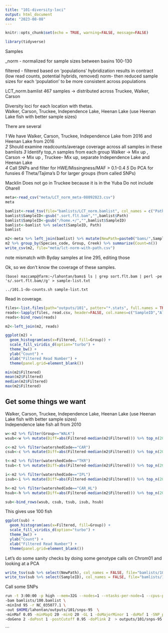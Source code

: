 ```yaml
---
title: "101-diversity-loci"
output: html_document
date: "2023-08-08"
---
```


```r
knitr::opts_chunk$set(echo = TRUE, warning=FALSE, message=FALSE)
```

```r
library(tidyverse)
```

     
Samples

_norm - normalized for sample sizes between basins 100-130

filtered - filtered based on 'populations' hybridization results in contract (low read counts, potential hybrids, removed)
norm- then reduced sample sizes for each 'population' to be more consistent across populations    

LCT_norm.bamlist   467 samples -> distributed across Truckee, Walker, Carson 

Diversity loci for each location with thetas.     
Walker, Carson, Truckee, Independence Lake, Heenan Lake (use Heenan Lake fish with better sample sizes)          

There are several   

_1_ We have Walker, Carson, Truckee, Independence Lake from 2016 and Heenan Lake from 2016     
_2_ Should examine readcounts/average coverage across all samples in these bamlists
_3_ Identify top_n samples from each group Walker -> Mix up , Carson -> Mix up , Truckee- Mix up, separate Independence Lake and Heenan Lake   
_4_ Call SNPs and filter for HWE/Missingness/MAF > 0.1-0.4
_5_ Do PCA for funsies
_6_ Theta/Tajima's D for larger groups (from called SNPs)    

Macklin Does not go in Truckee because it is in the Yuba
Do not include Oharell

```r
meta<-read_csv("meta/LCT_norm_meta-08092023.csv")
meta
```

```r
bamlist<-read_tsv(file="bamlists/LCT_norm.bamlist", col_names = c("Path"))
bamlist$SampleID<-gsub(".sort.flt.bam","",bamlist$Path)
bamlist$SampleID<-gsub("/home.+/","",bamlist$SampleID)
bamlist<-bamlist %>% select(SampleID, Path)
bamlist
```

```r
m2<-meta %>% left_join(bamlist) %>% mutate(NewPath=paste0("bams/",SampleID,".sort.flt.bam"))
m2 %>% group_by(Species_code, Group, Creek) %>% summarize(Count=n())
write_csv(m2, file="meta/lct-norm-with-path.csv")
```

note mismatch with Byday samples at line 295, editing those 

Ok, so we don't know the coverage of these samples.    

`(base) maccamp@farm:~/lahontan/bams$ ls | grep sort.flt.bam | perl -pe 's/.sort.flt.bam//g' > sample-list.txt`

`../101.1-do-counts.sh sample-list.txt`     

Read in coverage.    

```r
files<-list.files(path="outputs/101", patter="*.stats", full.names = TRUE)
reads<-lapply(files, read.csv, header=FALSE, col.names=c("SampleID","Aligned","Filtered","Coverage"))
reads<-bind_rows(reads)
```

```r
m2<-left_join(m2, reads)
```

```r
ggplot(m2) +
  geom_histogram(aes(x=Filtered, fill=Group)) +
  scale_fill_viridis_d(option="turbo") +
  theme_bw() +
  ylab("Count") +
  xlab("Filtered Read Number") +
  theme(panel.grid=element_blank())

min(m2$Filtered)
mean(m2$Filtered)
median(m2$Filtered)
max(m2$Filtered)
```



## Get some things we want

Walker, Carson, Truckee, Independence Lake, Heenan Lake (use Heenan Lake fish with better sample sizes)          
Independence lake fish all from 2010
```r
w<-m2 %>% filter(Group=="WALK")
wsub<-w %>% mutate(Diff=abs(Filtered-median(m2$Filtered))) %>% top_n(20,-Diff)

c<-m2 %>% filter(watershedCode=="CAR")
csub<-c %>% mutate(Diff=abs(Filtered-median(m2$Filtered))) %>% top_n(20,-Diff)

t<-m2 %>% filter(watershedCode=="TKR")
tsub<-t %>% mutate(Diff=abs(Filtered-median(m2$Filtered))) %>% top_n(20,-Diff)

i<-m2 %>% filter(watershedCode=="IPL")
isub<-i %>% mutate(Diff=abs(Filtered-median(m2$Filtered))) %>% top_n(20,-Diff)

h<-m2 %>% filter(watershedCode=="CAR_HL") 
hsub<-h %>% mutate(Diff=abs(Filtered-median(m2$Filtered))) %>% top_n(20,-Diff)

sub<-bind_rows(wsub, csub, tsub, isub, hsub)

```

This gives use 100 fish

```r

ggplot(sub) +
  geom_histogram(aes(x=Filtered, fill=Group)) +
  scale_fill_viridis_d(option="turbo") +
  theme_bw() +
  ylab("Count") +
  xlab("Filtered Read Number") +
  theme(panel.grid=element_blank())
```


Let's do some sanity checks by doing some genotype calls on Chrom01 and looking at a PCA

```r
write_tsv(sub %>% select(NewPath), col_names = FALSE, file="bamlists/100.bamlist")
write_tsv(sub %>% select(SampleID), col_names = FALSE, file="bamlists/100-samples.txt")
```


Call some SNPs     

```sh
run -t 3:00:00 -p high --mem=32G --nodes=1 --ntasks-per-node=1 --cpus-per-task=12 $HOME/angsd/angsd -nthreads 24 \
-bam bamlists/100.bamlist \
-minInd 95 -r NC_035077.1 \
-out $HOME/lahontan/outputs/101/snps-95  \
-minMaf 0.05 -minMapQ 20 -minQ 20 -GL 1 -doMajorMinor 1 -doMaf 1 -SNP_pval 1e-6 \
-doGeno 2 -doPost 1 -postCutoff 0.95 -doPlink 2  > outputs/101/snps-95.out 2> outputs/101/snps-95.err &
```


```
